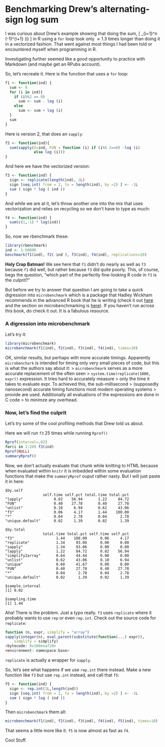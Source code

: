 Benchmarking Drew's alternating-sign log sum
=======================================

I was curious about Drew's example showing that doing the sum, 
\[
\sum_{i=1}^n (-1)^{i+1} \log(i)
\]
in R using a `for` loop took only
$\approx 1.3$ times longer than doing it in a vectorized fashion.
That went against most things I had been told or encountered myself
when programming in R.

Investigating further seemed like a good opportunity to practice with
Markdown (and maybe get an RPubs account).


So, let's recreate it.  Here is the function that uses a `for` loop:
```r
f1 <- function(ind) {
  sum <- 0
  for (i in ind){
    if (i%%2 == 0)
      sum <- sum - log (i)
    else
      sum <- sum + log (i)
  }
  sum
}
```

Here is version 2, that does an `sapply`:
```r
f2 <- function(ind){
  sum(sapply(X=ind, FUN = function (i) if (i%% 2==0) -log (i)
             else log (i)))
}
```

And here we have the vectorized version:
```r
f3 <- function(ind) {
  sign <- replicate(length(ind), 1L)
  sign [seq.int( from = 2, to = length(ind), by =2) ] <- -1L
  sum ( sign * log ( ind ))
}
```

And while we are at it, let's throw another one into the mix that uses vectorization
and relies on recycling so we don't have to type as much:
```r
f4 <- function(ind) {
  sum(c(1,-1) * log(ind))  
}
```

So, now we rbenchmark these:
```r
library(rbenchmark)
ind <- 1:50000
benchmark(f1(ind), f2( ind ), f3(ind), f4(ind), replications=10)
```

**Holy Crap Batman!** We see here that `f1` didn't do nearly as well 
as `f3` because `f1` did well, but rather because `f3` did quite poorly.
This, of course, begs the question, "which part of the perfectly fine-looking
R code in `f3` is the culprit?"     

But before we try to answer that question
I am going to take a quick digression into `microbenchmark` which is a 
package that Hadley Wickham recommends in the advanced R book that he is 
writing (check it out [here](http://adv-r.had.co.nz) and the section on
microbenchmarking is [here](http://adv-r.had.co.nz/Performance.html)). If
you haven't run across this book, do check it out. It is a fabulous resource.  

### A digression into microbenchmark
Let's try it:
```r
library(microbenchmark)
microbenchmark(f1(ind), f2(ind), f3(ind), f4(ind), times=10)
```
OK, similar results, but perhaps with more accurate timings.  Apparently 
`microbenchark` is intended for timing only very small pieces of code, but 
this is what the authors say about it:
> `microbenchmark` serves as a more accurate replacement of the often seen 
> `system.time(replicate(1000, expr))` expression. It tries hard to accurately measure
> only the time it takes to evaluate expr. To achieved this, the sub-millisecond
> (supposedly nanosecond) accurate timing functions most modern operating systems
> provide are used. Additionally all evaluations of the expressions are done in C code
> to minimze any overhead.


### Now, let's find the culprit
Let's try some of the cool profiling methods that Drew told us about.

Here we will run `f3` 25 times while running `Rprof()`
```r
Rprof(interval=.02)
for(i in 1:20) f3(ind)
Rprof(NULL)
summaryRprof()
```
Now, we don't actually evaluate that chunk while knitting to HTML because when 
evaluated within `knitr` it is imbedded within some evaluation functions that
make the `summaryRprof` ouput rather nasty.  But I will just paste it in here:
```
$by.self
                 self.time self.pct total.time total.pct
"lapply"              0.82    56.94       1.22     84.72
"FUN"                 0.40    27.78       0.40     27.78
"unlist"              0.10     6.94       0.62     43.06
"f3"                  0.06     4.17       1.44    100.00
"*"                   0.04     2.78       0.04      2.78
"unique.default"      0.02     1.39       0.02      1.39

$by.total
                 total.time total.pct self.time self.pct
"f3"                   1.44    100.00      0.06     4.17
"replicate"            1.34     93.06      0.00     0.00
"sapply"               1.34     93.06      0.00     0.00
"lapply"               1.22     84.72      0.82    56.94
"simplify2array"       0.64     44.44      0.00     0.00
"unlist"               0.62     43.06      0.10     6.94
"unique"               0.60     41.67      0.00     0.00
"FUN"                  0.40     27.78      0.40    27.78
"*"                    0.04      2.78      0.04     2.78
"unique.default"       0.02      1.39      0.02     1.39

$sample.interval
[1] 0.02

$sampling.time
[1] 1.44
```
Aha! There is the problem.  Just a typo really.  `f3` uses `replicate` where it
probably wants to use `rep` or even `rep.int`.  Check out the source code for
`replicate`:
```r
function (n, expr, simplify = "array") 
sapply(integer(n), eval.parent(substitute(function(...) expr)), 
    simplify = simplify)
<bytecode: 0x100eeaf20>
<environment: namespace:base>
```
`replicate` is actually a wrapper for `sapply`.  

So, let's see what happens
if we use `rep.int`
there instead.  Make a new function like `f3` but use `rep.int` instead, and call
that `f5`:
```r
f5 <- function(ind) {
  sign <- rep.int(1L,length(ind))
  sign [seq.int( from = 2, to = length(ind), by =2) ] <- -1L
  sum ( sign * log ( ind ))
}
```

Then `microbenchmark` them all:
```r
microbenchmark(f1(ind), f2(ind), f3(ind), f4(ind), f5(ind), times=10)
```
That seems a little more like it.  `f5` is now almost as fast as `f4`.

Cool Stuff.















